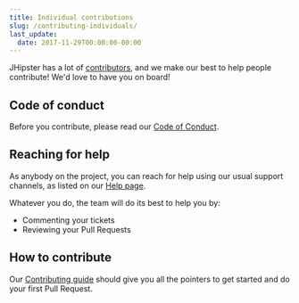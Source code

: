 ```yaml
---
title: Individual contributions
slug: /contributing-individuals/
last_update:
  date: 2017-11-29T00:00:00-00:00
---
```


JHipster has a lot of [contributors](https://github.com/jhipster/generator-jhipster/graphs/contributors), and we make our best to help people contribute! We'd love to have you on board!


## Code of conduct

Before you contribute, please read our [Code of Conduct](https://github.com/jhipster/generator-jhipster/blob/main/CODE_OF_CONDUCT.md).


## Reaching for help

As anybody on the project, you can reach for help using our usual support channels, as listed on our [Help page](/help).

Whatever you do, the team will do its best to help you by:

- Commenting your tickets
- Reviewing your Pull Requests


## How to contribute

Our [Contributing guide](https://github.com/jhipster/generator-jhipster/blob/main/CONTRIBUTING.md) should give you all the pointers to get started and do your first Pull Request.
